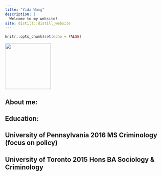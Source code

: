 ```yaml
---
title: "Yida Wang"
description: |
  Welcome to my website!
site: distill::distill_website
---
```


```r
knitr::opts_chunk$set(echo = FALSE)
```

![](professional2.jpg){width=150}

## About me:

## Education:
## University of Pennsylvania 2016 MS Criminology (focus on policy)
## University of Toronto 2015 Hons BA Sociology & Criminology
